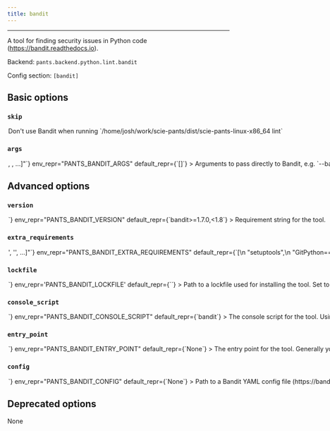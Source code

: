 ```yaml
---
title: bandit
---
```



---

A tool for finding security issues in Python code (https://bandit.readthedocs.io).

Backend: <span className="color--primary">`pants.backend.python.lint.bandit`</span>

Config section: <span className="color--primary">`[bandit]`</span>

<span className={styles.options}>

## Basic options

### `skip`

<Option
  cli_repr={`--[no-]bandit-skip`}
  env_repr="PANTS_BANDIT_SKIP"
  default_repr={`False`}
>
  Don&#x27;t use Bandit when running
  `/home/josh/work/scie-pants/dist/scie-pants-linux-x86_64 lint`
</Option>

### `args`

<Option
  cli_repr={`--bandit-args="[<shell_str>, <shell_str>, ...]"`}
  env_repr="PANTS_BANDIT_ARGS"
  default_repr={`[]`}
>
  Arguments to pass directly to Bandit, e.g. `--bandit-args="--skip B101,B308
  --confidence"`
</Option>

## Advanced options

### `version`

<Option
  cli_repr={`--bandit-version=<str>`}
  env_repr="PANTS_BANDIT_VERSION"
  default_repr={`bandit>=1.7.0,<1.8`}
>
  Requirement string for the tool.
</Option>

### `extra_requirements`

<Option
  cli_repr={`--bandit-extra-requirements="['<str>', '<str>', ...]"`}
  env_repr="PANTS_BANDIT_EXTRA_REQUIREMENTS"
  default_repr={`[\n  "setuptools",\n  "GitPython==3.1.18"\n]`}
>
  Any additional requirement strings to use with the tool. This is useful if the
  tool allows you to install plugins or if you need to constrain a dependency to
  a certain version.
</Option>

### `lockfile`

<Option
  cli_repr={`--bandit-lockfile=<str>`}
  env_repr='PANTS_BANDIT_LOCKFILE'
  default_repr={`<default>`}
>
Path to a lockfile used for installing the tool.

Set to the string `<default>` to use a lockfile provided by Pants, so long as you have not changed the `--version` and `--extra-requirements` options, and the tool&#x27;s interpreter constraints are compatible with the default. Pants will error or warn if the lockfile is not compatible (controlled by `[python].invalid_lockfile_behavior`). See https://github.com/pantsbuild/pants/blob/release_2.10.1/src/python/pants/backend/python/lint/bandit/lockfile.txt for the default lockfile contents.

Set to the string `<none>` to opt out of using a lockfile. We do not recommend this, though, as lockfiles are essential for reproducible builds.

To use a custom lockfile, set this option to a file path relative to the build root, then run `./pants generate-lockfiles --resolve=bandit`.

Lockfile generation currently does not wire up the `[python-repos]` options. If lockfile generation fails, you can manually generate a lockfile, such as by using pip-compile or `pip freeze`. Set this option to the path to your manually generated lockfile. When manually maintaining lockfiles, set `[python].invalid_lockfile_behavior = 'ignore'`.

</Option>

### `console_script`

<Option
  cli_repr={`--bandit-console-script=<str>`}
  env_repr="PANTS_BANDIT_CONSOLE_SCRIPT"
  default_repr={`bandit`}
>
  The console script for the tool. Using this option is generally preferable to
  (and mutually exclusive with) specifying an --entry-point since console script
  names have a higher expectation of staying stable across releases of the tool.
  Usually, you will not want to change this from the default.
</Option>

### `entry_point`

<Option
  cli_repr={`--bandit-entry-point=<str>`}
  env_repr="PANTS_BANDIT_ENTRY_POINT"
  default_repr={`None`}
>
  The entry point for the tool. Generally you only want to use this option if
  the tool does not offer a --console-script (which this option is mutually
  exclusive with). Usually, you will not want to change this from the default.
</Option>

### `config`

<Option
  cli_repr={`--bandit-config=<file_option>`}
  env_repr="PANTS_BANDIT_CONFIG"
  default_repr={`None`}
>
  Path to a Bandit YAML config file
  (https://bandit.readthedocs.io/en/latest/config.html).
</Option>

## Deprecated options

None

</span>

